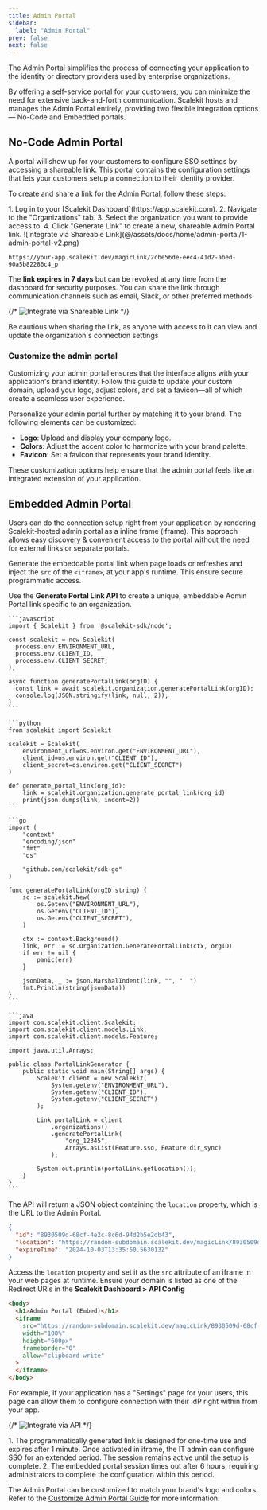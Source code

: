 ```yaml
---
title: Admin Portal
sidebar:
  label: "Admin Portal"
prev: false
next: false
---
```



The Admin Portal simplifies the process of connecting your application to the identity or directory providers used by enterprise organizations.

By offering a self-service portal for your customers, you can minimize the need for extensive back-and-forth communication. Scalekit hosts and manages the Admin Portal entirely, providing two flexible integration options — No-Code and Embedded portals.

## No-Code Admin Portal

A portal will show up for your customers to configure SSO settings by accessing a shareable link. This portal contains the configuration settings that lets your customers setup a connection to their identity provider.

To create and share a link for the Admin Portal, follow these steps:

<Steps>
1. Log in to your [Scalekit Dashboard](https://app.scalekit.com).
2. Navigate to the "Organizations" tab.
3. Select the organization you want to provide access to.
4. Click "Generate Link" to create a new, shareable Admin Portal link.
</Steps>
![Integrate via Shareable Link](@/assets/docs/home/admin-portal/1-admin-portal-v2.png)

```http title="Example" wrap showLineNumbers=false
https://your-app.scalekit.dev/magicLink/2cbe56de-eec4-41d2-abed-90a5b82286c4_p
```

The **link expires in 7 days** but can be revoked at any time from the dashboard for security purposes. You can share the link through communication channels such as email, Slack, or other preferred methods.

{/* ![Integrate via Shareable Link](@/assets/docs/common/admin-portal-2.png) */}

<Aside type="caution">
Be cautious when sharing the link, as anyone with access to it can view and update the organization's connection settings
</Aside>

### Customize the admin portal

Customizing your admin portal ensures that the interface aligns with your application's brand identity. Follow this guide to update your custom domain, upload your logo, adjust colors, and set a favicon—all of which create a seamless user experience.

Personalize your admin portal further by matching it to your brand. The following elements can be customized:

- **Logo**: Upload and display your company logo.
- **Colors**: Adjust the accent color to harmonize with your brand palette.
- **Favicon**: Set a favicon that represents your brand identity.

These customization options help ensure that the admin portal feels like an integrated extension of your application.

## Embedded Admin Portal

Users can do the connection setup right from your application by rendering Scalekit-hosted admin portal as a inline frame (iframe). This approach allows easy discovery & convenient access to the portal without the need for external links or separate portals.

Generate the embeddable portal link when page loads or refreshes and inject the `src` of the `<iframe>`, at your app's runtime. This ensure secure programmatic access.

<InstallSDK />

Use the **Generate Portal Link API** to create a unique, embeddable Admin Portal link specific to an organization.

<Tabs syncKey="tech-stack">
  <TabItem value="nodejs" label="Node.js">

    ```javascript
    import { Scalekit } from '@scalekit-sdk/node';

    const scalekit = new Scalekit(
      process.env.ENVIRONMENT_URL,
      process.env.CLIENT_ID,
      process.env.CLIENT_SECRET,
    );

    async function generatePortalLink(orgID) {
      const link = await scalekit.organization.generatePortalLink(orgID);
      console.log(JSON.stringify(link, null, 2));
    }
    ```

  </TabItem>

  <TabItem value="python" label="Python">

    ```python
    from scalekit import Scalekit

    scalekit = Scalekit(
        environment_url=os.environ.get("ENVIRONMENT_URL"),
        client_id=os.environ.get("CLIENT_ID"),
        client_secret=os.environ.get("CLIENT_SECRET")
    )

    def generate_portal_link(org_id):
        link = scalekit.organization.generate_portal_link(org_id)
        print(json.dumps(link, indent=2))
    ```

  </TabItem>

  <TabItem value="go" label="Go">

    ```go
    import (
        "context"
        "encoding/json"
        "fmt"
        "os"

        "github.com/scalekit/sdk-go"
    )

    func generatePortalLink(orgID string) {
        sc := scalekit.New(
            os.Getenv("ENVIRONMENT_URL"),
            os.Getenv("CLIENT_ID"),
            os.Getenv("CLIENT_SECRET"),
        )

        ctx := context.Background()
        link, err := sc.Organization.GeneratePortalLink(ctx, orgID)
        if err != nil {
            panic(err)
        }

        jsonData, _ := json.MarshalIndent(link, "", "  ")
        fmt.Println(string(jsonData))
    }
    ```

  </TabItem>

  <TabItem value="java" label="Java">

    ```java
    import com.scalekit.client.Scalekit;
    import com.scalekit.client.models.Link;
    import com.scalekit.client.models.Feature;

    import java.util.Arrays;

    public class PortalLinkGenerator {
        public static void main(String[] args) {
            Scalekit client = new Scalekit(
                System.getenv("ENVIRONMENT_URL"),
                System.getenv("CLIENT_ID"),
                System.getenv("CLIENT_SECRET")
            );

            Link portalLink = client
                .organizations()
                .generatePortalLink(
                    "org_12345",
                    Arrays.asList(Feature.sso, Feature.dir_sync)
                );

            System.out.println(portalLink.getLocation());
        }
    }
    ```

  </TabItem>
</Tabs>

The API will return a JSON object containing the `location` property, which is the URL to the Admin Portal.

```json title="Generate Portal Link (Response Object)" {3}
{
  "id": "8930509d-68cf-4e2c-8c6d-94d2b5e2db43",
  "location": "https://random-subdomain.scalekit.dev/magicLink/8930509d-68cf-4e2c-8c6d-94d2b5e2db43",
  "expireTime": "2024-10-03T13:35:50.563013Z"
}
```

Access the `location` property and set it as the `src` attribute of an iframe in your web pages at runtime. Ensure your domain is listed as one of the Redirect URIs in the **Scalekit Dashboard > API Config**

```html title="Render admin portal in iframe (example)" {3-9} wrap
<body>
  <h1>Admin Portal (Embed)</h1>
  <iframe
    src="https://random-subdomain.scalekit.dev/magicLink/8930509d-68cf-4e2c-8c6d-94d2b5e2db43"
    width="100%"
    height="600px"
    frameborder="0"
    allow="clipboard-write"
  >
  </iframe>
</body>
```

For example, if your application has a "Settings" page for your users, this page can allow them to configure connection with their IdP right within from your app.

{/* ![Integrate via API](@/assets/docs/common/admin-portal-3.png) */}

<Aside type="note">
1. The programmatically generated link is designed for one-time use and expires after 1 minute. Once activated in iframe, the IT admin can configure SSO for an extended period. The session remains active until the setup is complete.
2. The embedded portal session times out after 6 hours, requiring administrators to complete the configuration within this period.
</Aside>

The Admin Portal can be customized to match your brand's logo and colors. Refer to the [Customize Admin Portal Guide](/guides/custom-domain/) for more information.

<CardGrid>

<LinkCard
  title="SCIM integrations"
  description="Administrator guides to set up SCIM integrations"
  href="/guides/integrations/scim-integrations/"
/>

<LinkCard
  title="SSO integrations"
  description="Administrator guides to set up SSO integrations"
  href="/guides/integrations/sso-integrations/"
/>

<LinkCard
  title="Portal events"
  description="Listen to the browser events emitted from the embedded admin portal"
  href="/reference/admin-portal/ui-events/"
/>

</CardGrid>